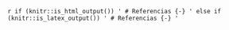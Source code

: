 `r if (knitr::is_html_output()) '
# Referencias {-}
' else if (knitr::is_latex_output()) '
# Referencias {-}
'`
